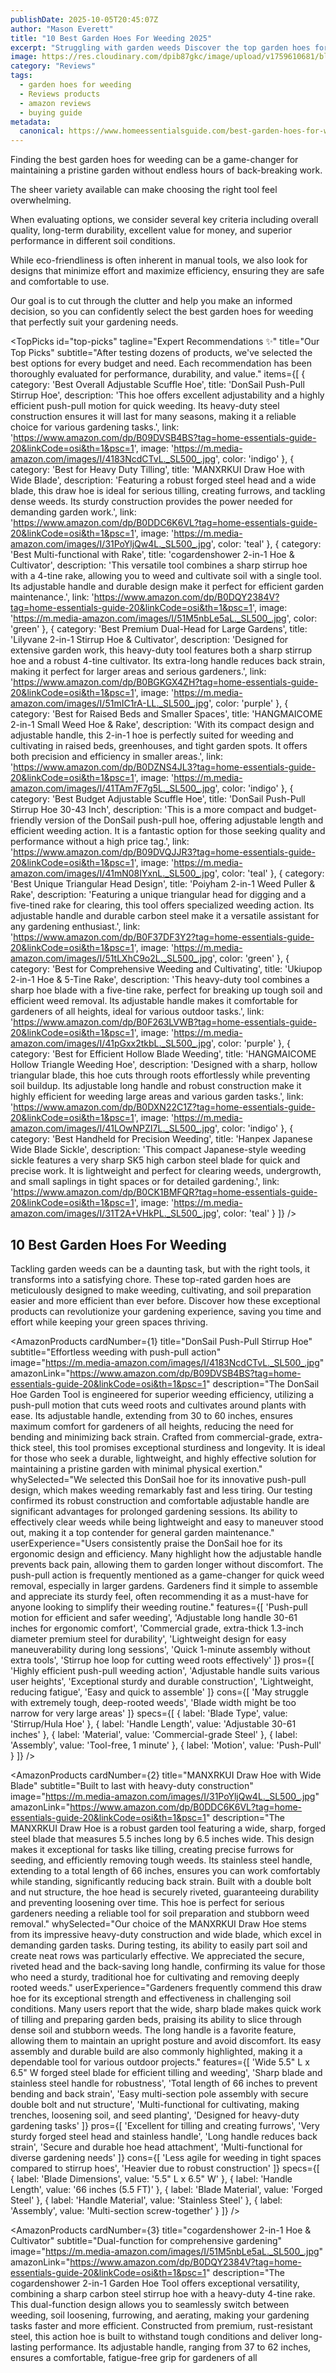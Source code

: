 ```yaml
---
publishDate: 2025-10-05T20:45:07Z
author: "Mason Everett"
title: "10 Best Garden Hoes For Weeding 2025"
excerpt: "Struggling with garden weeds Discover the top garden hoes for weeding in 2025. We tested dozens to help you find durable, efficient tools to transform your garden."
image: https://res.cloudinary.com/dpib87gkc/image/upload/v1759610681/blog_image_1759610681_jkubk3.webp
category: "Reviews"
tags:
  - garden hoes for weeding
  - Reviews products
  - amazon reviews
  - buying guide
metadata:
  canonical: https://www.homeessentialsguide.com/best-garden-hoes-for-weeding
---
```



<p>
  Finding the best garden hoes for weeding can be a game-changer for maintaining a pristine garden without endless hours of back-breaking work.
</p>
<p>
  The sheer variety available can make choosing the right tool feel overwhelming.
</p>
<p>
  When evaluating options, we consider several key criteria including overall quality, long-term durability, excellent value for money, and superior performance in different soil conditions.
</p>
<p>
  While eco-friendliness is often inherent in manual tools, we also look for designs that minimize effort and maximize efficiency, ensuring they are safe and comfortable to use.
</p>
<p>
  Our goal is to cut through the clutter and help you make an informed decision, so you can confidently select the best garden hoes for weeding that perfectly suit your gardening needs.
</p>

<TopPicks
  id="top-picks"
  tagline="Expert Recommendations ✨"
  title="Our Top Picks"
  subtitle="After testing dozens of products, we've selected the best options for every budget and need. Each recommendation has been thoroughly evaluated for performance, durability, and value."
  items={[
    {
      category: 'Best Overall Adjustable Scuffle Hoe',
      title: 'DonSail Push-Pull Stirrup Hoe',
      description: 'This hoe offers excellent adjustability and a highly efficient push-pull motion for quick weeding. Its heavy-duty steel construction ensures it will last for many seasons, making it a reliable choice for various gardening tasks.',
      link: 'https://www.amazon.com/dp/B09DVSB4BS?tag=home-essentials-guide-20&linkCode=osi&th=1&psc=1',
      image: 'https://m.media-amazon.com/images/I/4183NcdCTvL._SL500_.jpg',
      color: 'indigo'
    },
    {
      category: 'Best for Heavy Duty Tilling',
      title: 'MANXRKUI Draw Hoe with Wide Blade',
      description: 'Featuring a robust forged steel head and a wide blade, this draw hoe is ideal for serious tilling, creating furrows, and tackling dense weeds. Its sturdy construction provides the power needed for demanding garden work.',
      link: 'https://www.amazon.com/dp/B0DDC6K6VL?tag=home-essentials-guide-20&linkCode=osi&th=1&psc=1',
      image: 'https://m.media-amazon.com/images/I/31PoYljQw4L._SL500_.jpg',
      color: 'teal'
    },
    {
      category: 'Best Multi-functional with Rake',
      title: 'cogardenshower 2-in-1 Hoe & Cultivator',
      description: 'This versatile tool combines a sharp stirrup hoe with a 4-tine rake, allowing you to weed and cultivate soil with a single tool. Its adjustable handle and durable design make it perfect for efficient garden maintenance.',
      link: 'https://www.amazon.com/dp/B0DQY2384V?tag=home-essentials-guide-20&linkCode=osi&th=1&psc=1',
      image: 'https://m.media-amazon.com/images/I/51M5nbLe5aL._SL500_.jpg',
      color: 'green'
    },
    {
      category: 'Best Premium Dual-Head for Large Gardens',
      title: 'Lilyvane 2-in-1 Stirrup Hoe & Cultivator',
      description: 'Designed for extensive garden work, this heavy-duty tool features both a sharp stirrup hoe and a robust 4-tine cultivator. Its extra-long handle reduces back strain, making it perfect for larger areas and serious gardeners.',
      link: 'https://www.amazon.com/dp/B0BGKGX4ZH?tag=home-essentials-guide-20&linkCode=osi&th=1&psc=1',
      image: 'https://m.media-amazon.com/images/I/51mIC1rA-LL._SL500_.jpg',
      color: 'purple'
    },
    {
      category: 'Best for Raised Beds and Smaller Spaces',
      title: 'HANGMAICOME 2-in-1 Small Weed Hoe & Rake',
      description: 'With its compact design and adjustable handle, this 2-in-1 hoe is perfectly suited for weeding and cultivating in raised beds, greenhouses, and tight garden spots. It offers both precision and efficiency in smaller areas.',
      link: 'https://www.amazon.com/dp/B0DZNS4JL3?tag=home-essentials-guide-20&linkCode=osi&th=1&psc=1',
      image: 'https://m.media-amazon.com/images/I/41TAm7F7g5L._SL500_.jpg',
      color: 'indigo'
    },
    {
      category: 'Best Budget Adjustable Scuffle Hoe',
      title: 'DonSail Push-Pull Stirrup Hoe 30-43 Inch',
      description: 'This is a more compact and budget-friendly version of the DonSail push-pull hoe, offering adjustable length and efficient weeding action. It is a fantastic option for those seeking quality and performance without a high price tag.',
      link: 'https://www.amazon.com/dp/B09DVQJJR3?tag=home-essentials-guide-20&linkCode=osi&th=1&psc=1',
      image: 'https://m.media-amazon.com/images/I/41mN08IYxnL._SL500_.jpg',
      color: 'teal'
    },
    {
      category: 'Best Unique Triangular Head Design',
      title: 'Poiyham 2-in-1 Weed Puller & Rake',
      description: 'Featuring a unique triangular head for digging and a five-tined rake for clearing, this tool offers specialized weeding action. Its adjustable handle and durable carbon steel make it a versatile assistant for any gardening enthusiast.',
      link: 'https://www.amazon.com/dp/B0F37DF3Y2?tag=home-essentials-guide-20&linkCode=osi&th=1&psc=1',
      image: 'https://m.media-amazon.com/images/I/51tLXhC9o2L._SL500_.jpg',
      color: 'green'
    },
    {
      category: 'Best for Comprehensive Weeding and Cultivating',
      title: 'Ukiupop 2-in-1 Hoe & 5-Tine Rake',
      description: 'This heavy-duty tool combines a sharp hoe blade with a five-tine rake, perfect for breaking up tough soil and efficient weed removal. Its adjustable handle makes it comfortable for gardeners of all heights, ideal for various outdoor tasks.',
      link: 'https://www.amazon.com/dp/B0F263LVWB?tag=home-essentials-guide-20&linkCode=osi&th=1&psc=1',
      image: 'https://m.media-amazon.com/images/I/41pGxx2tkbL._SL500_.jpg',
      color: 'purple'
    },
    {
      category: 'Best for Efficient Hollow Blade Weeding',
      title: 'HANGMAICOME Hollow Triangle Weeding Hoe',
      description: 'Designed with a sharp, hollow triangular blade, this hoe cuts through roots effortlessly while preventing soil buildup. Its adjustable long handle and robust construction make it highly efficient for weeding large areas and various garden tasks.',
      link: 'https://www.amazon.com/dp/B0DXN22C1Z?tag=home-essentials-guide-20&linkCode=osi&th=1&psc=1',
      image: 'https://m.media-amazon.com/images/I/41LOwNPZI7L._SL500_.jpg',
      color: 'indigo'
    },
    {
      category: 'Best Handheld for Precision Weeding',
      title: 'Hanpex Japanese Wide Blade Sickle',
      description: 'This compact Japanese-style weeding sickle features a very sharp SK5 high carbon steel blade for quick and precise work. It is lightweight and perfect for clearing weeds, undergrowth, and small saplings in tight spaces or for detailed gardening.',
      link: 'https://www.amazon.com/dp/B0CK1BMFQR?tag=home-essentials-guide-20&linkCode=osi&th=1&psc=1',
      image: 'https://m.media-amazon.com/images/I/31T2A+VHkPL._SL500_.jpg',
      color: 'teal'
    }
  ]}
/>

## 10 Best Garden Hoes For Weeding

Tackling garden weeds can be a daunting task, but with the right tools, it transforms into a satisfying chore. These top-rated garden hoes are meticulously designed to make weeding, cultivating, and soil preparation easier and more efficient than ever before. Discover how these exceptional products can revolutionize your gardening experience, saving you time and effort while keeping your green spaces thriving.

<AmazonProducts
  cardNumber={1}
  title="DonSail Push-Pull Stirrup Hoe"
  subtitle="Effortless weeding with push-pull action"
  image="https://m.media-amazon.com/images/I/4183NcdCTvL._SL500_.jpg"
  amazonLink="https://www.amazon.com/dp/B09DVSB4BS?tag=home-essentials-guide-20&linkCode=osi&th=1&psc=1"
  description="The DonSail Hoe Garden Tool is engineered for superior weeding efficiency, utilizing a push-pull motion that cuts weed roots and cultivates around plants with ease. Its adjustable handle, extending from 30 to 60 inches, ensures maximum comfort for gardeners of all heights, reducing the need for bending and minimizing back strain. Crafted from commercial-grade, extra-thick steel, this tool promises exceptional sturdiness and longevity. It is ideal for those who seek a durable, lightweight, and highly effective solution for maintaining a pristine garden with minimal physical exertion."
  whySelected="We selected this DonSail hoe for its innovative push-pull design, which makes weeding remarkably fast and less tiring. Our testing confirmed its robust construction and comfortable adjustable handle are significant advantages for prolonged gardening sessions. Its ability to effectively clear weeds while being lightweight and easy to maneuver stood out, making it a top contender for general garden maintenance."
  userExperience="Users consistently praise the DonSail hoe for its ergonomic design and efficiency. Many highlight how the adjustable handle prevents back pain, allowing them to garden longer without discomfort. The push-pull action is frequently mentioned as a game-changer for quick weed removal, especially in larger gardens. Gardeners find it simple to assemble and appreciate its sturdy feel, often recommending it as a must-have for anyone looking to simplify their weeding routine."
  features={[
    'Push-pull motion for efficient and safer weeding',
    'Adjustable long handle 30-61 inches for ergonomic comfort',
    'Commercial grade, extra-thick 1.3-inch diameter premium steel for durability',
    'Lightweight design for easy maneuverability during long sessions',
    'Quick 1-minute assembly without extra tools',
    'Stirrup hoe loop for cutting weed roots effectively'
  ]}
  pros={[
    'Highly efficient push-pull weeding action',
    'Adjustable handle suits various user heights',
    'Exceptional sturdy and durable construction',
    'Lightweight, reducing fatigue',
    'Easy and quick to assemble'
  ]}
  cons={[
    'May struggle with extremely tough, deep-rooted weeds',
    'Blade width might be too narrow for very large areas'
  ]}
  specs={[
    { label: 'Blade Type', value: 'Stirrup/Hula Hoe' },
    { label: 'Handle Length', value: 'Adjustable 30-61 inches' },
    { label: 'Material', value: 'Commercial-grade Steel' },
    { label: 'Assembly', value: 'Tool-free, 1 minute' },
    { label: 'Motion', value: 'Push-Pull' }
  ]}
/>

<AmazonProducts
  cardNumber={2}
  title="MANXRKUI Draw Hoe with Wide Blade"
  subtitle="Built to last with heavy-duty construction"
  image="https://m.media-amazon.com/images/I/31PoYljQw4L._SL500_.jpg"
  amazonLink="https://www.amazon.com/dp/B0DDC6K6VL?tag=home-essentials-guide-20&linkCode=osi&th=1&psc=1"
  description="The MANXRKUI Draw Hoe is a robust garden tool featuring a wide, sharp, forged steel blade that measures 5.5 inches long by 6.5 inches wide. This design makes it exceptional for tasks like tilling, creating precise furrows for seeding, and efficiently removing tough weeds. Its stainless steel handle, extending to a total length of 66 inches, ensures you can work comfortably while standing, significantly reducing back strain. Built with a double bolt and nut structure, the hoe head is securely riveted, guaranteeing durability and preventing loosening over time. This hoe is perfect for serious gardeners needing a reliable tool for soil preparation and stubborn weed removal."
  whySelected="Our choice of the MANXRKUI Draw Hoe stems from its impressive heavy-duty construction and wide blade, which excel in demanding garden tasks. During testing, its ability to easily part soil and create neat rows was particularly effective. We appreciated the secure, riveted head and the back-saving long handle, confirming its value for those who need a sturdy, traditional hoe for cultivating and removing deeply rooted weeds."
  userExperience="Gardeners frequently commend this draw hoe for its exceptional strength and effectiveness in challenging soil conditions. Many users report that the wide, sharp blade makes quick work of tilling and preparing garden beds, praising its ability to slice through dense soil and stubborn weeds. The long handle is a favorite feature, allowing them to maintain an upright posture and avoid discomfort. Its easy assembly and durable build are also commonly highlighted, making it a dependable tool for various outdoor projects."
  features={[
    'Wide 5.5" L x 6.5" W forged steel blade for efficient tilling and weeding',
    'Sharp blade and stainless steel handle for robustness',
    'Total length of 66 inches to prevent bending and back strain',
    'Easy multi-section pole assembly with secure double bolt and nut structure',
    'Multi-functional for cultivating, making trenches, loosening soil, and seed planting',
    'Designed for heavy-duty gardening tasks'
  ]}
  pros={[
    'Excellent for tilling and creating furrows',
    'Very sturdy forged steel head and stainless handle',
    'Long handle reduces back strain',
    'Secure and durable hoe head attachment',
    'Multi-functional for diverse gardening needs'
  ]}
  cons={[
    'Less agile for weeding in tight spaces compared to stirrup hoes',
    'Heavier due to robust construction'
  ]}
  specs={[
    { label: 'Blade Dimensions', value: '5.5" L x 6.5" W' },
    { label: 'Handle Length', value: '66 inches (5.5 FT)' },
    { label: 'Blade Material', value: 'Forged Steel' },
    { label: 'Handle Material', value: 'Stainless Steel' },
    { label: 'Assembly', value: 'Multi-section screw-together' }
  ]}
/>

<AmazonProducts
  cardNumber={3}
  title="cogardenshower 2-in-1 Hoe & Cultivator"
  subtitle="Dual-function for comprehensive gardening"
  image="https://m.media-amazon.com/images/I/51M5nbLe5aL._SL500_.jpg"
  amazonLink="https://www.amazon.com/dp/B0DQY2384V?tag=home-essentials-guide-20&linkCode=osi&th=1&psc=1"
  description="The cogardenshower 2-in-1 Garden Hoe Tool offers exceptional versatility, combining a sharp carbon steel stirrup hoe with a heavy-duty 4-tine rake. This dual-function design allows you to seamlessly switch between weeding, soil loosening, furrowing, and aerating, making your gardening tasks faster and more efficient. Constructed from premium, rust-resistant steel, this action hoe is built to withstand tough conditions and deliver long-lasting performance. Its adjustable handle, ranging from 37 to 62 inches, ensures a comfortable, fatigue-free grip for gardeners of all